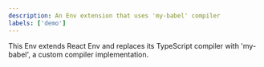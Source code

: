 ```yaml
---
description: An Env extension that uses 'my-babel' compiler
labels: ['demo']
---
```


This Env extends React Env and replaces its TypeScript compiler with 'my-babel', a custom compiler implementation.
